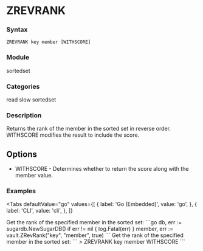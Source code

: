 
# ZREVRANK

### Syntax
```
ZREVRANK key member [WITHSCORE]
```

### Module
<span className="acl-category">sortedset</span>

### Categories 
<span className="acl-category">read</span>
<span className="acl-category">slow</span>
<span className="acl-category">sortedset</span>

### Description 
Returns the rank of the member in the sorted set in reverse order.
WITHSCORE modifies the result to include the score.

## Options
- WITHSCORE - Determines whether to return the score along with the member value.

### Examples

<Tabs
  defaultValue="go"
  values={[
    { label: 'Go (Embedded)', value: 'go', },
    { label: 'CLI', value: 'cli', },
  ]}
>
  <TabItem value="go">
    Get the rank of the specified member in the sorted set:
    ```go
    db, err := sugardb.NewSugarDB()
    if err != nil {
      log.Fatal(err)
    }
    member, err := vault.ZRevRank("key", "member", true)
    ```
  </TabItem>
  <TabItem value="cli">
    Get the rank of the specified member in the sorted set:
    ```
    > ZREVRANK key member WITHSCORE
    ```
  </TabItem>
</Tabs>  
